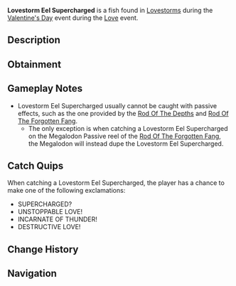 {{FishInfobox
|image          = Lovestorm Eel Supercharged.png
|rarity         = Secret
|event          = Love
|sea            = First Sea
|location       = [[Valentine's Day]]
|sublocation    = 
|sources        = Fishing Rod
|nopassive      = 1
|radar_location = 
|prog_speed     = -95
|xp             = 20000
|weather        = Clear
|time           = 
|season         = Winter
|bait           = Chocolate Fish
|base_weight    = 10500
|base_value     = 25000
|weight_range   = 4500
|base_chance    = 0.001
|base_resil     = 1
}}
'''Lovestorm Eel Supercharged''' is a {{Rarity|Secret}} fish found in [[Lovestorm]]s during the [[Valentine's Day]] event during the [[Love]] event.

== Description ==
{{Description|A Love Eel infused with fury of the tempest, with power beyond comprehension.|Bestiary Entry}}

== Obtainment ==
{{Fish Availability|
Lovestorm/Supercharged
|top_rods      = 
Tempest Rod\897.21\3050.96;
Challenger's Rod\883.67\3014.65;
Seraphic Rod\628\2124.1;
Summit Rod\601.86\2137.06;
Abyssal Specter Rod\572.45\1994.32;
Destiny Rod\15.37\45.85;
Heaven's Rod\216.09\657.67;
Ethereal Prism Rod\493.69\1579.26;
Krampus's Rod\0\-0.01;
Rod Of The Depths\0\-0.01;
Rod Of The Forgotten Fang\267.04\883.75;
No-Life Rod\201.63\689.92;
Depthseeker Rod\131.27\469.19;
Rod Of The Exalted One\46.61\148.95;
Steady Rod\0\0;
Avalanche Rod\0\0;
Volcanic Rod\0\-0.01;
Zeus Rod\-0.01\-0.01;
Trident Rod\-0.01\-0.01
|recommended   = Challenger's Rod
}}

== Gameplay Notes ==
* Lovestorm Eel Supercharged usually cannot be caught with passive effects, such as the one provided by the [[Rod Of The Depths]] and [[Rod Of The Forgotten Fang]].
** The only exception is when catching a Lovestorm Eel Supercharged on the Megalodon Passive reel of the [[Rod Of The Forgotten Fang]], the Megalodon will instead dupe the Lovestorm Eel Supercharged.

== Catch Quips ==
When catching a Lovestorm Eel Supercharged, the player has a chance to make one of the following exclamations:
* SUPERCHARGED?
* UNSTOPPABLE LOVE!
* INCARNATE OF THUNDER!
* DESTRUCTIVE LOVE!

== Change History ==
{{Change History|{{subst:Current Version}}}}

== Navigation ==
{{Fish Navbox|Love}}